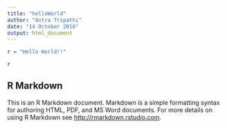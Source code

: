 ---
title: "helloWorld"
author: "Antra Tripathi"
date: "14 October 2018"
output: html_document
---

```{r setup, include=FALSE}

r = "Hello World!!"

r

```

## R Markdown

This is an R Markdown document. Markdown is a simple formatting syntax for authoring HTML, PDF, and MS Word documents. For more details on using R Markdown see <http://rmarkdown.rstudio.com>.


